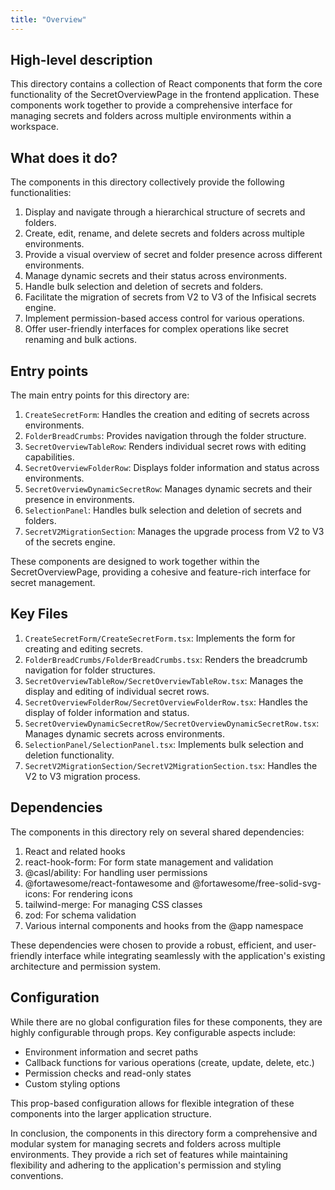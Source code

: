 ```yaml
---
title: "Overview"
---
```


## High-level description
This directory contains a collection of React components that form the core functionality of the SecretOverviewPage in the frontend application. These components work together to provide a comprehensive interface for managing secrets and folders across multiple environments within a workspace.

## What does it do?
The components in this directory collectively provide the following functionalities:

1. Display and navigate through a hierarchical structure of secrets and folders.
2. Create, edit, rename, and delete secrets and folders across multiple environments.
3. Provide a visual overview of secret and folder presence across different environments.
4. Manage dynamic secrets and their status across environments.
5. Handle bulk selection and deletion of secrets and folders.
6. Facilitate the migration of secrets from V2 to V3 of the Infisical secrets engine.
7. Implement permission-based access control for various operations.
8. Offer user-friendly interfaces for complex operations like secret renaming and bulk actions.

## Entry points
The main entry points for this directory are:

1. `CreateSecretForm`: Handles the creation and editing of secrets across environments.
2. `FolderBreadCrumbs`: Provides navigation through the folder structure.
3. `SecretOverviewTableRow`: Renders individual secret rows with editing capabilities.
4. `SecretOverviewFolderRow`: Displays folder information and status across environments.
5. `SecretOverviewDynamicSecretRow`: Manages dynamic secrets and their presence in environments.
6. `SelectionPanel`: Handles bulk selection and deletion of secrets and folders.
7. `SecretV2MigrationSection`: Manages the upgrade process from V2 to V3 of the secrets engine.

These components are designed to work together within the SecretOverviewPage, providing a cohesive and feature-rich interface for secret management.

## Key Files
1. `CreateSecretForm/CreateSecretForm.tsx`: Implements the form for creating and editing secrets.
2. `FolderBreadCrumbs/FolderBreadCrumbs.tsx`: Renders the breadcrumb navigation for folder structures.
3. `SecretOverviewTableRow/SecretOverviewTableRow.tsx`: Manages the display and editing of individual secret rows.
4. `SecretOverviewFolderRow/SecretOverviewFolderRow.tsx`: Handles the display of folder information and status.
5. `SecretOverviewDynamicSecretRow/SecretOverviewDynamicSecretRow.tsx`: Manages dynamic secrets across environments.
6. `SelectionPanel/SelectionPanel.tsx`: Implements bulk selection and deletion functionality.
7. `SecretV2MigrationSection/SecretV2MigrationSection.tsx`: Handles the V2 to V3 migration process.

## Dependencies
The components in this directory rely on several shared dependencies:

1. React and related hooks
2. react-hook-form: For form state management and validation
3. @casl/ability: For handling user permissions
4. @fortawesome/react-fontawesome and @fortawesome/free-solid-svg-icons: For rendering icons
5. tailwind-merge: For managing CSS classes
6. zod: For schema validation
7. Various internal components and hooks from the @app namespace

These dependencies were chosen to provide a robust, efficient, and user-friendly interface while integrating seamlessly with the application's existing architecture and permission system.

## Configuration
While there are no global configuration files for these components, they are highly configurable through props. Key configurable aspects include:

- Environment information and secret paths
- Callback functions for various operations (create, update, delete, etc.)
- Permission checks and read-only states
- Custom styling options

This prop-based configuration allows for flexible integration of these components into the larger application structure.

In conclusion, the components in this directory form a comprehensive and modular system for managing secrets and folders across multiple environments. They provide a rich set of features while maintaining flexibility and adhering to the application's permission and styling conventions.